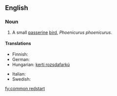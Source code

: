 ==English==
{{wikipedia}}

===Noun===
{{en-noun|sg=[[common]] [[redstart]]}}

# A small [[passerine]] [[bird]], ''Phoenicurus phoenicurus''.

====Translations====
{{trans-top|Phoenicurus phoenicurus}}
* Finnish: {{t+|fi|leppälintu}}
* German: {{t|de|Gartenrotschwanz|m}}
* Hungarian: [[kerti rozsdafarkú]]
{{trans-mid}}
* Italian: {{t-|it|codirosso|m}}
* Swedish: {{t|sv|rödstjärt|c}}
{{trans-bottom}}

[[fy:common redstart]]